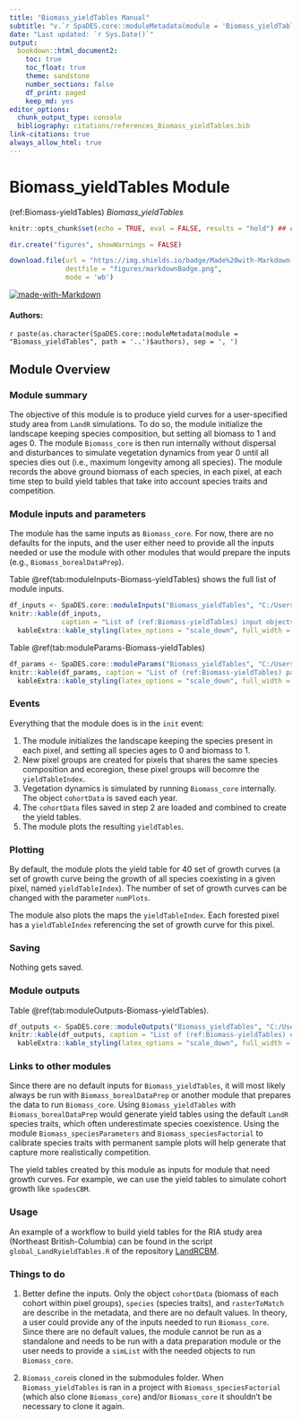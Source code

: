 ```yaml
---
title: "Biomass_yieldTables Manual"
subtitle: "v.`r SpaDES.core::moduleMetadata(module = 'Biomass_yieldTables', path = '..')$version`"
date: "Last updated: `r Sys.Date()`"
output:
  bookdown::html_document2:
    toc: true
    toc_float: true
    theme: sandstone
    number_sections: false
    df_print: paged
    keep_md: yes
editor_options:
  chunk_output_type: console
  bibliography: citations/references_Biomass_yieldTables.bib
link-citations: true
always_allow_html: true
---
```


# Biomass_yieldTables Module

<!-- the following are text references used in captions for LaTeX compatibility -->
(ref:Biomass-yieldTables) *Biomass_yieldTables*

```r
knitr::opts_chunk$set(echo = TRUE, eval = FALSE, results = "hold") ## change to eval = TRUE if all chunks are to be evaluated

dir.create("figures", showWarnings = FALSE)

download.file(url = "https://img.shields.io/badge/Made%20with-Markdown-1f425f.png",
              destfile = "figures/markdownBadge.png",
              mode = 'wb')
```

[![made-with-Markdown](figures/markdownBadge.png)](https://commonmark.org)

<!-- if knitting to pdf remember to add the pandoc_args: ["--extract-media", "."] option to yml in order to get the badge images -->

#### Authors:

`r paste(as.character(SpaDES.core::moduleMetadata(module = "Biomass_yieldTables", path = '..')$authors), sep = ', ')`
<!-- ideally separate authors with new lines, '\n' not working -->

## Module Overview

### Module summary

The objective of this module is to produce yield curves for a user-specified study area from `LandR` simulations. To do so, the module initialize the landscape keeping species composition, but setting all biomass to 1 and ages 0. The module `Biomass_core` is then run internally without dispersal and disturbances to simulate vegetation dynamics from year 0 until all species dies out (i.e., maximum longevity among all species). The module records the above ground biomass of each species, in each pixel, at each time step to build yield tables that take into account species traits and competition.

### Module inputs and parameters

The module has the same inputs as `Biomass_core`. For now, there are no defaults for the inputs, and the user either need to provide all the inputs needed or use the module with other modules that would prepare the inputs (e.g., `Biomass_borealDataPrep`).

Table \@ref(tab:moduleInputs-Biomass-yieldTables) shows the full list of module inputs.

```r
df_inputs <- SpaDES.core::moduleInputs("Biomass_yieldTables", "C:/Users/docaron/Documents")
knitr::kable(df_inputs,
             caption = "List of (ref:Biomass-yieldTables) input objects and their description.") |>
  kableExtra::kable_styling(latex_options = "scale_down", full_width = TRUE)
```

Table \@ref(tab:moduleParams-Biomass-yieldTables)


```r
df_params <- SpaDES.core::moduleParams("Biomass_yieldTables", "C:/Users/docaron/Documents")
knitr::kable(df_params, caption = "List of (ref:Biomass-yieldTables) parameters and their description.") |>
  kableExtra::kable_styling(latex_options = "scale_down", full_width = TRUE)
```

### Events

Everything that the module does is in the `init` event: 

1. The module initializes the landscape keeping the species present in each pixel, and setting all species ages to 0 and biomass to 1.
2. New pixel groups are created for pixels that shares the same species composition and ecoregion, these pixel groups will becomre the `yieldTableIndex`.
3. Vegetation dynamics is simulated by running `Biomass_core` internally. The object `cohortData` is saved each year.
4. The `cohortData` files saved in step 2 are loaded and combined to create the yield tables.
5. The module plots the resulting `yieldTables`.

### Plotting

By default, the module plots the yield table for 40 set of growth curves (a set of growth curve being the growth of all species coexisting in a given pixel, named `yieldTableIndex`). The number of set of growth curves can be changed with the parameter `numPlots`. 

The module also plots the maps the `yieldTableIndex`. Each forested pixel has a `yieldTableIndex` referencing the set of growth curve for this pixel.

### Saving

Nothing gets saved.

### Module outputs

Table \@ref(tab:moduleOutputs-Biomass-yieldTables).

```r
df_outputs <- SpaDES.core::moduleOutputs("Biomass_yieldTables", "C:/Users/docaron/Documents")
knitr::kable(df_outputs, caption = "List of (ref:Biomass-yieldTables) outputs and their description.") |>
  kableExtra::kable_styling(latex_options = "scale_down", full_width = TRUE)
```

### Links to other modules

Since there are no default inputs for `Biomass_yieldTables`, it will most likely always be run with `Biomass_borealDataPrep` or another module that prepares the data to run `Biomass_core`. Using `Biomass_yieldTables` with `Biomass_borealDataPrep` would generate yield tables using the default `LandR` species traits, which often underestimate species coexistence. Using the module `Biomass_speciesParameters` and `Biomass_speciesFactorial` to calibrate species traits with permanent sample plots will help generate that capture more realistically competition.

The yield tables created by this module as inputs for module that need growth curves. For example, we can use the yield tables to simulate cohort growth like `spadesCBM`. 

### Usage

An example of a workflow to build yield tables for the RIA study area (Northeast British-Columbia) can be found in the script `global_LandRyieldTables.R` of the repository [LandRCBM](https://github.com/DominiqueCaron/LandRCBM).

### Things to do

1. Better define the inputs. Only the object `cohortData` (biomass of each cohort within pixel groups), `species` (species traits), and `rasterToMatch` are describe in the metadata, and there are no default values. In theory, a user could provide any of the inputs needed to run `Biomass_core`. Since there are no default values, the module cannot be run as a standalone and needs to be run with a data preparation module or the user needs to provide a `simList` with the needed objects to run `Biomass_core`.

2. `Biomass_core`is cloned in the submodules folder. When `Biomass_yieldTables` is ran in a project with `Biomass_speciesFactorial` (which also clone `Biomass_core`) and/or `Biomass_core` it shouldn't be necessary to clone it again.

